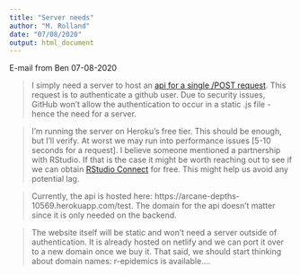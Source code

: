 ```yaml
---
title: "Server needs"
author: "M. Rolland"
date: "07/08/2020"
output: html_document
---
```


E-mail from Ben 07-08-2020

> I simply need a server to host an [api for a single /POST request](https://github.com/benjaminortizulloa/plumber-git-oauth/blob/master/oauth.R). This request is to authenticate a github user. Due to security issues, GitHub won't allow the authentication to occur in a static .js file - hence the need for a server.

>I'm running the server on Heroku's free tier. This should be enough, but I'll verify. At worst we may run into performance issues [5-10 seconds for a request]. I believe someone mentioned a partnership with RStudio. If that is the case it might be worth reaching out to see if we can obtain [RStudio Connect](https://www.rplumber.io/articles/hosting.html#rstudio-connect) for free. This might help us avoid any potential lag.

>Currently, the api is hosted here: https://arcane-depths-10569.herokuapp.com/test. The domain for the api doesn't matter since it is only needed on the backend.

>The website itself will be static and won't need a server outside of authentication. It is already hosted on netlify and we can port it over to a new domain once we buy it. That said, we should start thinking about domain names: r-epidemics is available....